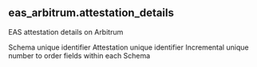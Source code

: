 ## eas_arbitrum.attestation_details 
EAS attestation details on Arbitrum

<ParamField path="schema_uid">
Schema unique identifier
</ParamField>
<ParamField path="attestation_uid">
Attestation unique identifier
</ParamField>
<ParamField path="ordinality">
Incremental unique number to order fields within each Schema
</ParamField>
